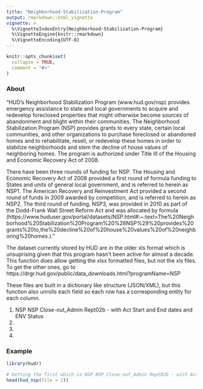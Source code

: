 ```yaml
---
title: "Neighborhood-Stabilization-Program"
output: rmarkdown::html_vignette
vignette: >
  %\VignetteIndexEntry{Neighborhood-Stabilization-Program}
  %\VignetteEngine{knitr::rmarkdown}
  %\VignetteEncoding{UTF-8}
---
```


```r
knitr::opts_chunk$set(
  collapse = TRUE,
  comment = "#>"
)
```

### About

"HUD's Neighborhood Stabilization Program (www.hud.gov/nsp) provides emergency assistance to state and local governments to acquire and redevelop foreclosed properties that might otherwise become sources of abandonment and blight within their communities. The Neighborhood Stabilization Program (NSP) provides grants to every state, certain local communities, and other organizations to purchase foreclosed or abandoned homes and to rehabilitate, resell, or redevelop these homes in order to stabilize neighborhoods and stem the decline of house values of neighboring homes. The program is authorized under Title III of the Housing and Economic Recovery Act of 2008.

There have been three rounds of funding for NSP. The Housing and Economic Recovery Act of 2008 provided a first round of formula funding to States and units of general local government, and is referred to herein as NSP1. The American Recovery and Reinvestment Act provided a second round of funds in 2009 awarded by competition, and is referred to herein as NSP2. The third round of funding, NSP3, was provided in 2010 as part of the Dodd-Frank Wall Street Reform Act and was allocated by formula (https://www.huduser.gov/portal/datasets/NSP.html#:~:text=The%20Neighborhood%20Stabilization%20Program%20%28NSP%29%20provides%20grants%20to,the%20decline%20of%20house%20values%20of%20neighboring%20homes.)."

The dataset currently stored by HUD are in the older xls format which is unsuprising given that this program
hasn't been active for almost a decade. This function does allow getting the xlsx formatted files, but not 
the xls files. To get the other ones, go to https://drgr.hud.gov/public/data_downloads.html?programName=NSP

These files are built in a dictionary like structure (JSON/XML), but this function also unrolls each field so
each row has a corresponding entity for each column.

1) NSP NSP Close-out_Admin Rept02b - with Act Start and End dates and ENV Status
2)
3)
4)



### Example
```r
library(hudr)

# Getting the first which is NSP NSP Close-out_Admin Rept02b - with Act Start and End dates and ENV Status.xlsx
head(hud_nsp(file = 1))

```
